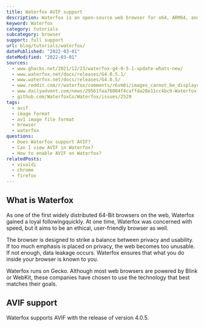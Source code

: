 ```yaml
---
title: Waterfox AVIF support
description: Waterfox is an open-source web browser for x64, ARM64, and PPC64LE systems. It supports AVIF.
keyword: Waterfox
category: tutorials
subcategory: browser
support: full support
url: blog/tutorials/waterfox/
datePublished: "2022-03-01"
dateModified: "2022-03-01"
sources:
  - www.ghacks.net/2021/12/23/waterfox-g4-0-5-1-update-whats-new/
  - www.waterfox.net/docs/releases/G4.0.5.1/
  - www.waterfox.net/docs/releases/G4.0.5/
  - www.reddit.com/r/waterfox/comments/r6vm0i/images_cannot_be_displayed_in_g4_avif_issue/
  - www.dailyadvent.com/news/29561faa76004f4caffda20e11cc4bc9-Waterfox-G4051-update-fixes-search-suggestions-adds-support-for-AVIF-images
  - github.com/WaterfoxCo/Waterfox/issues/2529
tags:
  - avif
  - image format
  - av1 image file format
  - browser
  - waterfox
questions:
  - Does Waterfox support AVIF?
  - Can I view AVIF in Waterfox?
  - How to enable AVIF on Waterfox?
relatedPosts:
  - vivaldi
  - chrome
  - firefox
---
```


## What is Waterfox

As one of the first widely distributed 64-Bit browsers on the web, Waterfox gained a loyal followingquickly. At one time, Waterfox was concerned with speed, but it aims to be an ethical, user-friendly browser as well.

The browser is designed to strike a balance between privacy and usability. If too much emphasis is placed on privacy, the web becomes too unusable. If not enough, data leakage occurs. Waterfox ensures that what you do inside your browser is known to you.

Waterfox runs on Gecko. Although most web browsers are powered by Blink or WebKit, these companies have chosen to use the technology that best matches their goals.

## AVIF support

Waterfox supports AVIF with the release of version 4.0.5.
